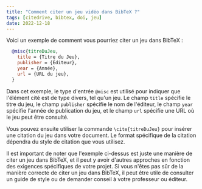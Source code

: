 ```yaml
---
title: "Comment citer un jeu vidéo dans BibTeX ?"  
tags: [citedrive, bibtex, doi, jeu]  
date: 2022-12-18  
---  
```


Voici un exemple de comment vous pourriez citer un jeu dans BibTeX :

```bibtex
  @misc{titreDuJeu,
    title = {Titre du Jeu},
    publisher = {Éditeur},
    year = {Année},
    url = {URL du jeu},
  }
```

<CiteDrive />

Dans cet exemple, le type d'entrée `@misc` est utilisé pour indiquer que l'élément cité est de type divers, tel qu'un jeu. Le champ `title` spécifie le titre du jeu, le champ `publisher` spécifie le nom de l'éditeur, le champ `year` spécifie l'année de publication du jeu, et le champ `url` spécifie une URL où le jeu peut être consulté.

Vous pouvez ensuite utiliser la commande `\cite{titreDuJeu}` pour insérer une citation du jeu dans votre document. Le format spécifique de la citation dépendra du style de citation que vous utilisez.

Il est important de noter que l'exemple ci-dessus est juste une manière de citer un jeu dans BibTeX, et il peut y avoir d'autres approches en fonction des exigences spécifiques de votre projet. Si vous n'êtes pas sûr de la manière correcte de citer un jeu dans BibTeX, il peut être utile de consulter un guide de style ou de demander conseil à votre professeur ou éditeur.
